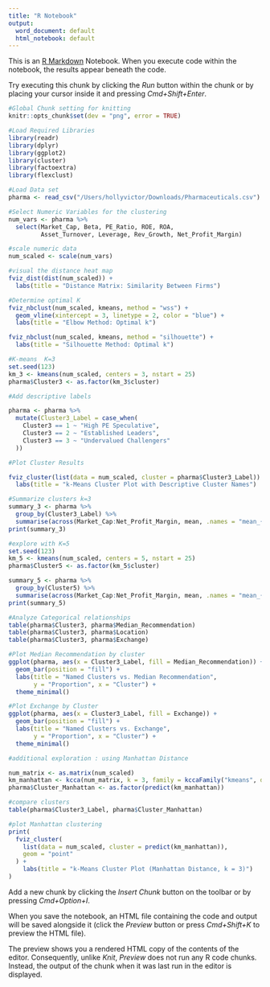 ```yaml
---
title: "R Notebook"
output:
  word_document: default
  html_notebook: default
---
```


This is an [R Markdown](http://rmarkdown.rstudio.com) Notebook. When you execute code within the notebook, the results appear beneath the code. 

Try executing this chunk by clicking the *Run* button within the chunk or by placing your cursor inside it and pressing *Cmd+Shift+Enter*. 

```r
#Global Chunk setting for knitting 
knitr::opts_chunk$set(dev = "png", error = TRUE)

#Load Required Libraries
library(readr)              
library(dplyr)
library(ggplot2)
library(cluster) 
library(factoextra)
library(flexclust)

#Load Data set 
pharma <- read_csv("/Users/hollyvictor/Downloads/Pharmaceuticals.csv")

#Select Numeric Variables for the clustering 
num_vars <- pharma %>%
  select(Market_Cap, Beta, PE_Ratio, ROE, ROA,
         Asset_Turnover, Leverage, Rev_Growth, Net_Profit_Margin)

#scale numeric data
num_scaled <- scale(num_vars)

#visual the distance heat map 
fviz_dist(dist(num_scaled)) +
  labs(title = "Distance Matrix: Similarity Between Firms")

#Determine optimal K 
fviz_nbclust(num_scaled, kmeans, method = "wss") +
  geom_vline(xintercept = 3, linetype = 2, color = "blue") +
  labs(title = "Elbow Method: Optimal k")

fviz_nbclust(num_scaled, kmeans, method = "silhouette") +
  labs(title = "Silhouette Method: Optimal k")

#K-means  K=3
set.seed(123)
km_3 <- kmeans(num_scaled, centers = 3, nstart = 25)
pharma$Cluster3 <- as.factor(km_3$cluster)

#Add descriptive labels 

pharma <- pharma %>%
  mutate(Cluster3_Label = case_when(
    Cluster3 == 1 ~ "High PE Speculative",
    Cluster3 == 2 ~ "Established Leaders",
    Cluster3 == 3 ~ "Undervalued Challengers"
  ))

#Plot Cluster Results

fviz_cluster(list(data = num_scaled, cluster = pharma$Cluster3_Label)) +
  labs(title = "k-Means Cluster Plot with Descriptive Cluster Names")

#Summarize clusters k=3
summary_3 <- pharma %>%
  group_by(Cluster3_Label) %>%
  summarise(across(Market_Cap:Net_Profit_Margin, mean, .names = "mean_{.col}"))
print(summary_3)

#explore with K=5
set.seed(123)
km_5 <- kmeans(num_scaled, centers = 5, nstart = 25)
pharma$Cluster5 <- as.factor(km_5$cluster)

summary_5 <- pharma %>%
  group_by(Cluster5) %>%
  summarise(across(Market_Cap:Net_Profit_Margin, mean, .names = "mean_{.col}"))
print(summary_5)

#Analyze Categorical relationships
table(pharma$Cluster3, pharma$Median_Recommendation)
table(pharma$Cluster3, pharma$Location)
table(pharma$Cluster3, pharma$Exchange)

#Plot Median Recommendation by cluster
ggplot(pharma, aes(x = Cluster3_Label, fill = Median_Recommendation)) +
  geom_bar(position = "fill") +
  labs(title = "Named Clusters vs. Median Recommendation", 
       y = "Proportion", x = "Cluster") +
  theme_minimal()

#Plot Exchange by Cluster
ggplot(pharma, aes(x = Cluster3_Label, fill = Exchange)) +
  geom_bar(position = "fill") +
  labs(title = "Named Clusters vs. Exchange", 
       y = "Proportion", x = "Cluster") +
  theme_minimal()

#additional exploration : using Manhattan Distance 

num_matrix <- as.matrix(num_scaled)
km_manhattan <- kcca(num_matrix, k = 3, family = kccaFamily("kmeans", dist = "manhattan"))
pharma$Cluster_Manhattan <- as.factor(predict(km_manhattan))

#compare clusters
table(pharma$Cluster3_Label, pharma$Cluster_Manhattan)

#plot Manhattan clustering 
print(
  fviz_cluster(
    list(data = num_scaled, cluster = predict(km_manhattan)),
    geom = "point"
  ) +
    labs(title = "k-Means Cluster Plot (Manhattan Distance, k = 3)")
)
```

Add a new chunk by clicking the *Insert Chunk* button on the toolbar or by pressing *Cmd+Option+I*.

When you save the notebook, an HTML file containing the code and output will be saved alongside it (click the *Preview* button or press *Cmd+Shift+K* to preview the HTML file). 

The preview shows you a rendered HTML copy of the contents of the editor. Consequently, unlike *Knit*, *Preview* does not run any R code chunks. Instead, the output of the chunk when it was last run in the editor is displayed.

